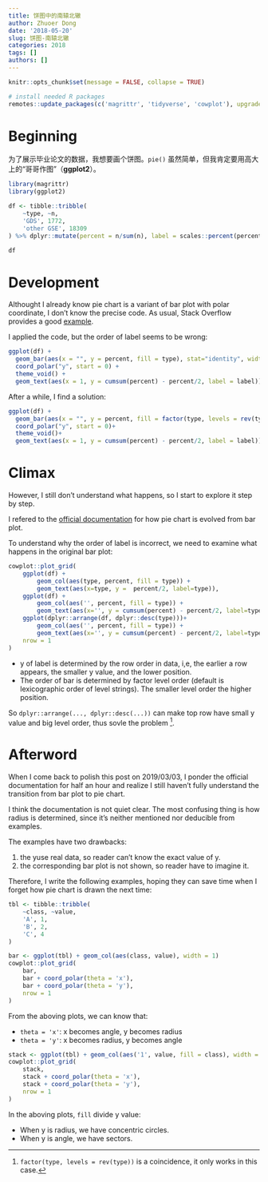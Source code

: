 ```yaml
---
title: 饼图中的南辕北辙
author: Zhuoer Dong
date: '2018-05-20'
slug: 饼图-南辕北辙
categories: 2018
tags: []
authors: []
---
```


```r
knitr::opts_chunk$set(message = FALSE, collapse = TRUE)
```

```r
# install needed R packages
remotes::update_packages(c('magrittr', 'tidyverse', 'cowplot'), upgrade = TRUE)
```


# Beginning

为了展示毕业论文的数据，我想要画个饼图。`pie()` 虽然简单，但我肯定要用高大上的“哥哥作图”（**ggplot2**）。

```r
library(magrittr)
library(ggplot2)

df <- tibble::tribble(
    ~type, ~n,
    'GDS', 1772,
    'other GSE', 18309
) %>% dplyr::mutate(percent = n/sum(n), label = scales::percent(percent))

df
```


# Development

Althought I already know pie chart is a variant of bar plot with polar coordinate, I don't know the precise code. As usual, Stack Overflow provides a good [example](https://stackoverflow.com/questions/45657990#answer-45659764).

I applied the code, but the order of label seems to be wrong:


```r
ggplot(df) +
  geom_bar(aes(x = "", y = percent, fill = type), stat="identity", width = 1) +
  coord_polar("y", start = 0) +
  theme_void() +
  geom_text(aes(x = 1, y = cumsum(percent) - percent/2, label = label))
```

After a while, I find a solution:

```r
ggplot(df) +
  geom_bar(aes(x = "", y = percent, fill = factor(type, levels = rev(type))), stat="identity", width = 1) +
  coord_polar("y", start = 0)+
  theme_void()+
  geom_text(aes(x = 1, y = cumsum(percent) - percent/2, label = label))
```


# Climax

However, I still don't understand what happens, so I start to explore it step by step.

I refered to the [official documentation](https://ggplot2.tidyverse.org/reference/coord_polar.html) for how pie chart is evolved from bar plot. 

To understand why the order of label is incorrect, we need to examine what happens in the original bar plot:

```r
cowplot::plot_grid(
    ggplot(df) + 
        geom_col(aes(type, percent, fill = type)) + 
        geom_text(aes(x=type, y =  percent/2, label=type)),
    ggplot(df) + 
        geom_col(aes('', percent, fill = type)) + 
        geom_text(aes(x='', y = cumsum(percent) - percent/2, label=type)),
    ggplot(dplyr::arrange(df, dplyr::desc(type)))+ 
        geom_col(aes('', percent, fill = type)) + 
        geom_text(aes(x='', y = cumsum(percent) - percent/2, label=type)),
    nrow = 1
)        
```

- y of label is determined by the row order in data, i,e, the earlier a row appears, the smaller y value, and the lower position. 
- The order of bar is determined by factor level order (default is lexicographic order of level strings). The smaller level order the higher position.

So `dplyr::arrange(..., dplyr::desc(...))` can make top row have small y value and big level order, thus sovle the problem ^[`factor(type, levels = rev(type))` is a coincidence, it only works in this case.].


# Afterword

When I come back to polish this post on 2019/03/03, I  ponder the official documentation for half an hour and realize I still haven't fully understand the transition from bar plot to pie chart. 

I think the documentation is not quiet clear. The most confusing thing is how radius is determined, since it's neither mentioned nor deducible from examples.

The examples have two drawbacks:
 
1. the yuse real data, so reader can't know the exact value of y.
2. the corresponding bar plot is not shown, so reader have to imagine it.

Therefore, I write the following examples, hoping they can save time when I forget how pie chart is drawn the next time:

```r
tbl <- tibble::tribble(
    ~class, ~value,
    'A', 1,
    'B', 2,
    'C', 4
)

bar <- ggplot(tbl) + geom_col(aes(class, value), width = 1)
cowplot::plot_grid(
    bar,
    bar + coord_polar(theta = 'x'),
    bar + coord_polar(theta = 'y'),
    nrow = 1
)
```

From the aboving plots, we can know that:

- `theta = 'x'`: x becomes angle, y becomes radius
- `theta = 'y'`: x becomes radius, y becomes angle

```r
stack <- ggplot(tbl) + geom_col(aes('1', value, fill = class), width = 1)
cowplot::plot_grid(
    stack,
    stack + coord_polar(theta = 'x'),
    stack + coord_polar(theta = 'y'),
    nrow = 1
)
```

In the aboving plots, `fill` divide y value:

- When y is radius, we have concentric circles.
- When y is angle, we have sectors.

